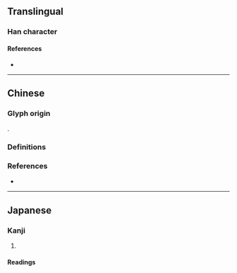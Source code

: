 {{character info}}
==Translingual==

===Han character===
{{Han char|rn=46|rad=山|as=14|sn=17|four=|canj=UGNI|ids=⿰山壽}}

====References====
* {{Han ref|kx=0321.130|dkj=08549|dj=0621.190|hdz=10802.050|uh=5DB9|ud=23993}}

----

==Chinese==

===Glyph origin===
{{Han compound|山|壽|ls=psc|c1=s|c2=p}}.

===Definitions===
{{zh-see|島|v}}

===References===
* {{R:twedu|A01120-002}}

----

==Japanese==

===Kanji===
{{ja-kanji|grade=|rs=山14}}

# {{rfdef|ja|sort=山14}}

====Readings====
{{ja-readings
|goon=とう<たう
|kanon=とう<たう
|kun=しま-
}}
